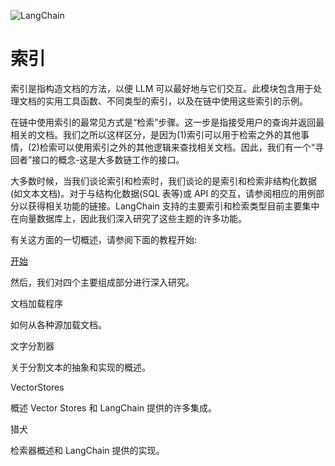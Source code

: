 

<Head>
  <script>
    {
      `(function() {
         var _hmt = _hmt || [];
(function() {
  var hm = document.createElement("script");
  hm.src = "https://hm.baidu.com/hm.js?e60fb290e204e04c5cb6f79b0ac1e697";
  var s = document.getElementsByTagName("script")[0]; 
  s.parentNode.insertBefore(hm, s);
})();
       })();`
    }
  </script>
</Head>

![LangChain](https://pica.zhimg.com/50/v2-56e8bbb52aa271012541c1fe1ceb11a2_r.gif)



索引
============================================================

索引是指构造文档的方法，以便 LLM 可以最好地与它们交互。此模块包含用于处理文档的实用工具函数、不同类型的索引，以及在链中使用这些索引的示例。

在链中使用索引的最常见方式是“检索”步骤。这一步是指接受用户的查询并返回最相关的文档。我们之所以这样区分，是因为(1)索引可以用于检索之外的其他事情，(2)检索可以使用索引之外的其他逻辑来查找相关文档。因此，我们有一个“寻回者”接口的概念-这是大多数链工作的接口。

大多数时候，当我们谈论索引和检索时，我们谈论的是索引和检索非结构化数据(如文本文档)。对于与结构化数据(SQL 表等)或 API 的交互，请参阅相应的用例部分以获得相关功能的链接。LangChain 支持的主要索引和检索类型目前主要集中在向量数据库上，因此我们深入研究了这些主题的许多功能。

有关这方面的一切概述，请参阅下面的教程开始:

[开始](./indexes/getting_started)



然后，我们对四个主要组成部分进行深入研究。

文档加载程序

如何从各种源加载文档。

文字分割器

关于分割文本的抽象和实现的概述。

VectorStores

概述 Vector Stores 和 LangChain 提供的许多集成。

猎犬

检索器概述和 LangChain 提供的实现。